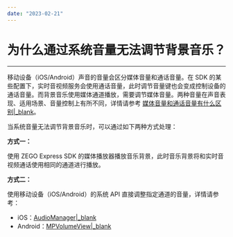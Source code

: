 ```yaml
---
date: "2023-02-21"
---
```

# 为什么通过系统音量无法调节背景音乐？

---

移动设备（iOS/Android）声音的音量会区分媒体音量和通话音量。在 SDK 的某些配置下，实时音视频服务会使用通话音量，此时调节音量键也会变成控制设备的通话音量。而背景音乐使用媒体通道播放，需要调节媒体音量。两种音量在声音表现、适用场景、音量控制上有所不同，详情请参考 [媒体音量和通话音量有什么区别\|_blank](https://doc-zh.zego.im/faq/system_volume)。

当系统音量无法调节背景音乐时，可以通过如下两种方式处理：

**方式一：**

使用 ZEGO Express SDK 的媒体播放器播放音乐背景，此时音乐背景将和实时音视频通话使用相同的通道进行播放。


**方式二：**

使用移动设备（iOS/Android）的系统 API 直接调整指定通道的音量，详情请参考：
- iOS：[AudioManager\|_blank](https://developer.apple.com/documentation/mediaplayer/mpvolumeview) 
- Android：[MPVolumeView\|_blank](https://developer.android.com/reference/android/media/AudioManager.html)
